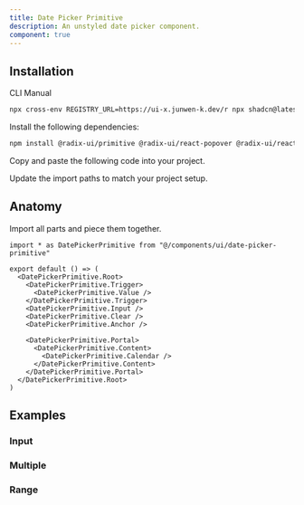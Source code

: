 ```yaml
---
title: Date Picker Primitive
description: An unstyled date picker component.
component: true
---
```


<ComponentPreview name="date-picker-primitive-demo" />

## Installation

<Tabs defaultValue="cli">

<TabsList>
  <TabsTrigger value="cli">CLI</TabsTrigger>
  <TabsTrigger value="manual">Manual</TabsTrigger>
</TabsList>

<TabsContent value="cli">

```bash
npx cross-env REGISTRY_URL=https://ui-x.junwen-k.dev/r npx shadcn@latest add date-picker-primitive
```

</TabsContent>

<TabsContent value="manual">

<Steps>

<Step>Install the following dependencies:</Step>

```bash
npm install @radix-ui/primitive @radix-ui/react-popover @radix-ui/react-primitive @radix-ui/react-slot @radix-ui/react-use-controllable-state date-fns react-day-picker
```

<Step>Copy and paste the following code into your project.</Step>

<ComponentSource name="date-picker-primitive" />

<Step>Update the import paths to match your project setup.</Step>

</Steps>

</TabsContent>

</Tabs>

## Anatomy

Import all parts and piece them together.

```tsx
import * as DatePickerPrimitive from "@/components/ui/date-picker-primitive"

export default () => (
  <DatePickerPrimitive.Root>
    <DatePickerPrimitive.Trigger>
      <DatePickerPrimitive.Value />
    </DatePickerPrimitive.Trigger>
    <DatePickerPrimitive.Input />
    <DatePickerPrimitive.Clear />
    <DatePickerPrimitive.Anchor />

    <DatePickerPrimitive.Portal>
      <DatePickerPrimitive.Content>
        <DatePickerPrimitive.Calendar />
      </DatePickerPrimitive.Content>
    </DatePickerPrimitive.Portal>
  </DatePickerPrimitive.Root>
)
```

## Examples

### Input

<ComponentPreview name="date-picker-primitive-input" />

### Multiple

<ComponentPreview name="date-picker-primitive-multiple" />

### Range

<ComponentPreview name="date-picker-primitive-range" />
